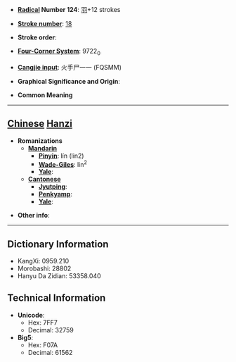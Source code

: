 * '''[[Wiktionary:Chinese radical index| Radical]] Number 124''': [[Wiktionary:Chinese radical index 羽|羽]]+12 strokes

* '''[[Wiktionary:Chinese total strokes index|Stroke number]]''': [[Wiktionary:Chinese total strokes index 18|18]]

* '''Stroke order''': 

* '''[[Wiktionary:Chinese four corner index|Four-Corner System]]''': 9722<sub>0</sub>

* '''[[Wiktionary:Chinese Cangjie index|Cangjie input]]''': 火手尸一一 (FQSMM)

* '''Graphical Significance and Origin''': 

* '''Common Meaning'''

----

== [[Chinese]] [[Hanzi]] ==

* '''Romanizations'''
** '''[[Mandarin]]'''
*** '''[[Pinyin]]''': lín (lin2)
*** '''[[Wade-Giles]]''': lin<sup>2</sup>
*** '''[[Yale]]''': 
** '''[[Cantonese]]'''
*** '''[[Jyutping]]''':
*** '''[[Penkyamp]]''': 
*** '''[[Yale]]''': 

* '''Other info''': 

----

== Dictionary Information ==

* KangXi: 0959.210
* Morobashi: 28802
* Hanyu Da Zidian: 53358.040

== Technical Information ==

* '''Unicode''':
** Hex: 7FF7
** Decimal: 32759
* '''Big5''':
** Hex: F07A
** Decimal: 61562